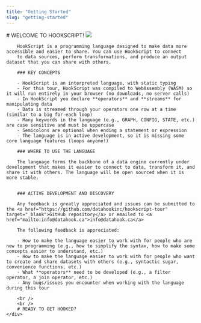 ---
title: "Getting Started"
slug: "getting-started"
---



<Navigation />

<InstructionsWrapper>
	<div className="instructions-main">
		# WELCOME TO HOOKSCRIPT! <span style={{ textShadow: "1px 1px var(--dark-purple)"}}><img style={{ width: "32px", height: "32px", position: "relative", top: "2px" }} src="/hook.svg" /></span>

		HookScript is a programming language designed to make data more accessible and easier to share. You can use HookScript to connect
		to data sources, perform transformations, and produce an output dataset that you can share with others.

		### KEY CONCEPTS

		- HookScript is an interpreted language, with static typing
		- For this tour, HookScript was compiled to WebAssembly (WASM) so it will run entirely in your browser (no downloads, no server calls)
		- In HookScript you declare **operators** and **streams** for manipulating data
		- Data is streamed through your operators one row at a time (similar to a big for-each loop)
		- Many keywords in the language (e.g., GRAPH, CONFIG, STATE, etc.) are case sensitive and must be uppercase
		- Semicolons are optional when ending a statement or expression
		- The language is in active development, so it is missing some core language features (loops anyone!)

		### WHERE TO USE THE LANGUAGE

		The language forms the backbone of a data engine currently under development that makes it easier to connect to data, transform it, and share it with others. The language will be open sourced when it is more stable.
		

		### ACTIVE DEVELOPMENT AND DISCOVERY
		
		Any feedback is greatly appreciated and issues can be submitted to the <a href="https://github.com/datahookinc/hookscript-tour" target="_blank">GitHub repository</a> or emailed to <a href="mailto:info@datahook.ca">info@datahook.ca</a>
		
		The following feedback is appreciated:

		- How to make the language easier to work with for people who are new to programming (e.g., how to simplify the syntax, how to make some concepts easier to understand, etc.)
		- How to make the language easier to work with for people who want to create and share datasets with others (e.g., syntactic sugar, convenience functions, etc.)
		- What **operators** need to be developed (e.g., a filter operator, a join operator, etc.)
		- Any bugs/issues you encounter when working with the language during this tour

		<br />
		<br />
		# READY TO GET HOOKED?
	</div>

</InstructionsWrapper>
